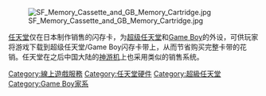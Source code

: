 {{expand|time=2018-11-20T10:12:04+00:00}}
{{unreferenced|time=2014-12-01T03:59:42+00:00}}

{{NoteTA
| G1 = Games
}}

[[Image:SF_Memory_Cassette_and_GB_Memory_Cartridge.jpg|thumb]]

{{Vgname2|任天堂力量|ja=ニンテンドーパワー，Nintendo Power}}[[任天堂|任天堂]]仅在日本制作销售的闪存卡，为[[超级任天堂|超级任天堂]]和[[Game_Boy|Game Boy]]的外设，可供玩家将游戏下载到超级任天堂/Game Boy闪存卡带上，从而节省购买完整卡带的花销。任天堂在之后中国大陆的[[神游机|神游机]]上也采用类似的销售系统。

{{超级任天堂}}
{{Game Boy家族}}

{{DEFAULTSORT:Nintendo Power}}
[[Category:線上遊戲服務|Category:線上遊戲服務]]
[[Category:任天堂硬件|Category:任天堂硬件]]
[[Category:超級任天堂|Category:超級任天堂]]
[[Category:Game_Boy家系|Category:Game Boy家系]]

{{Nintendo-stub}}
{{Videogame-hardware-stub}}